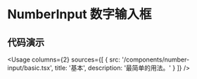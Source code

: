 
# NumberInput 数字输入框

## 代码演示

<Usage
  columns={2}
  sources={[
    {
      src: '/components/number-input/basic.tsx',
      title: '基本',
      description: '最简单的用法。'
    }
  ]}
/>
